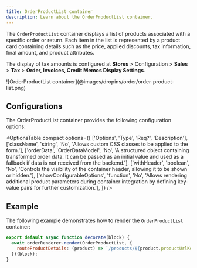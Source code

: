 ```yaml
---
title: OrderProductList container
description: Learn about the OrderProductList container.
---
```



The `OrderProductList` container displays a list of products associated with a specific order or return. Each item in the list is represented by a product card containing details such as the price, applied discounts, tax information, final amount, and product attributes.

The display of tax amounts is configured at **Stores** > Configuration > **Sales** > **Tax** > **Order, Invoices, Credit Memos Display Settings**.

<Diagram caption="OrderProductList container">
  ![OrderProductList  container](@images/dropins/order/order-product-list.png)
</Diagram>

## Configurations

The OrderProductList container provides the following configuration options:

<OptionsTable
compact
    options={[
        ['Options', 'Type', 'Req?', 'Description'],
        ['className', 'string', 'No', 'Allows custom CSS classes to be applied to the form.'],
        ['orderData', 'OrderDataModel', 'No', 'A structured object containing transformed order data. It can be passed as an initial value and used as a fallback if data is not received from the backend.'],
        ['withHeader', 'boolean', 'No', 'Controls the visibility of the container header, allowing it to be shown or hidden.'],
        ['showConfigurableOptions', 'function', 'No', 'Allows rendering additional product parameters during container integration by defining key-value pairs for further customization.'],
    ]}
/>

## Example

The following example demonstrates how to render the `OrderProductList` container:

```javascript
export default async function decorate(block) {
  await orderRenderer.render(OrderProductList, {
    routeProductDetails: (product) => `/products/${product.productUrlKey}/${product.product.sku}`,
  })(block);
}
```
